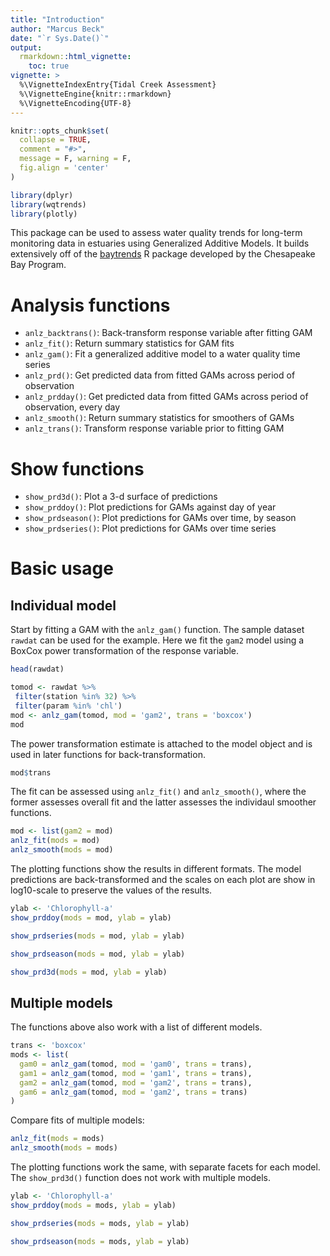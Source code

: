 ```yaml
---
title: "Introduction"
author: "Marcus Beck"
date: "`r Sys.Date()`"
output: 
  rmarkdown::html_vignette:
    toc: true
vignette: >
  %\VignetteIndexEntry{Tidal Creek Assessment}
  %\VignetteEngine{knitr::rmarkdown}
  %\VignetteEncoding{UTF-8}
---
```


```r
knitr::opts_chunk$set(
  collapse = TRUE,
  comment = "#>",
  message = F, warning = F, 
  fig.align = 'center'
)

library(dplyr)
library(wqtrends)
library(plotly)
```

This package can be used to assess water quality trends for long-term monitoring data in estuaries using Generalized Additive Models.  It builds extensively off of the [baytrends](https://cran.r-project.org/web/packages/baytrends/index.html) R package developed by the Chesapeake Bay Program.
  
# Analysis functions

* `anlz_backtrans()`: Back-transform response variable after fitting GAM
* `anlz_fit()`: Return summary statistics for GAM fits
* `anlz_gam()`: Fit a generalized additive model to a water quality time series
* `anlz_prd()`: Get predicted data from fitted GAMs across period of observation
* `anlz_prdday()`: Get predicted data from fitted GAMs across period of observation, every day
* `anlz_smooth()`: Return summary statistics for smoothers of GAMs
* `anlz_trans()`: Transform response variable prior to fitting GAM

# Show functions

* `show_prd3d()`: Plot a 3-d surface of predictions
* `show_prddoy()`: Plot predictions for GAMs against day of year
* `show_prdseason()`: Plot predictions for GAMs over time, by season
* `show_prdseries()`: Plot predictions for GAMs over time series

# Basic usage

## Individual model

Start by fitting a GAM with the `anlz_gam()` function.  The sample dataset `rawdat` can be used for the example.  Here we fit the `gam2` model using a BoxCox power transformation of the response variable.  

```r
head(rawdat)

tomod <- rawdat %>%
 filter(station %in% 32) %>%
 filter(param %in% 'chl')
mod <- anlz_gam(tomod, mod = 'gam2', trans = 'boxcox')
mod
```

The power transformation estimate is attached to the model object and is used in later functions for back-transformation. 

```r
mod$trans
```

The fit can be assessed using `anlz_fit()` and `anlz_smooth()`, where the former assesses overall fit and the latter assesses the individaul smoother functions.

```r
mod <- list(gam2 = mod)
anlz_fit(mods = mod)
anlz_smooth(mods = mod)
```

The plotting functions show the results in different formats.  The model predictions are back-transformed and the scales on each plot are show in log10-scale to preserve the values of the results.

```r
ylab <- 'Chlorophyll-a'
show_prddoy(mods = mod, ylab = ylab)
```

```r
show_prdseries(mods = mod, ylab = ylab)
```

```r
show_prdseason(mods = mod, ylab = ylab)
```

```r
show_prd3d(mods = mod, ylab = ylab)
```

## Multiple models

The functions above also work with a list of different models. 

```r
trans <- 'boxcox'
mods <- list(
  gam0 = anlz_gam(tomod, mod = 'gam0', trans = trans),
  gam1 = anlz_gam(tomod, mod = 'gam1', trans = trans),
  gam2 = anlz_gam(tomod, mod = 'gam2', trans = trans),
  gam6 = anlz_gam(tomod, mod = 'gam2', trans = trans)
)
```

Compare fits of multiple models:

```r
anlz_fit(mods = mods)
anlz_smooth(mods = mods)
```

The plotting functions work the same, with separate facets for each model. The `show_prd3d()` function does not work with multiple models. 

```r
ylab <- 'Chlorophyll-a'
show_prddoy(mods = mods, ylab = ylab)
```

```r
show_prdseries(mods = mods, ylab = ylab)
```

```r
show_prdseason(mods = mods, ylab = ylab)
```
